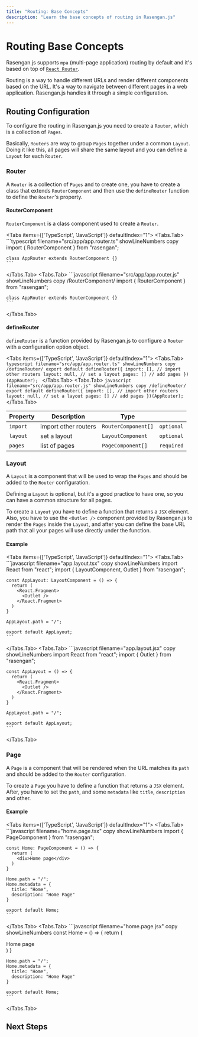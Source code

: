 ```yaml
---
title: "Routing: Base Concepts"
description: "Learn the base concepts of routing in Rasengan.js"
---
```



# Routing Base Concepts

Rasengan.js supports `mpa` (multi-page application) routing by default and it's based on top of [`React Router`](https://reactrouter.com/).

Routing is a way to handle different URLs and render different components based on the URL. It's a way to navigate between different pages in a web application.
Rasengan.js handles it through a simple configuration.

## Routing Configuration

To configure the routing in Rasengan.js you need to create a `Router`, which is a collection of `Pages`.

Basically, `Routers` are way to group `Pages` together under a common `Layout`. Doing it like this, all pages will share the same layout and you can define a `Layout` for each `Router`.

### Router

A `Router` is a collection of `Pages` and to create one, you have to create a class that extends `RouterComponent` and then use the `defineRouter` function to define the `Router`'s property.

#### RouterComponent

`RouterComponent` is a class component used to create a `Router`.

<Tabs items={['TypeScript', 'JavaScript']} defaultIndex="1">
  <Tabs.Tab>
    ```typescript filename="src/app/app.router.ts" showLineNumbers copy
    import { RouterComponent } from "rasengan";

    class AppRouter extends RouterComponent {}
    ```

  </Tabs.Tab>
  <Tabs.Tab>
    ```javascript filename="src/app/app.router.js" showLineNumbers copy /RouterComponent/
    import { RouterComponent } from "rasengan";

    class AppRouter extends RouterComponent {}
    ```

  </Tabs.Tab>
</Tabs>

#### defineRouter

`defineRouter` is a function provided by Rasengan.js to configure a `Router` with a configuration option object.

<Tabs items={['TypeScript', 'JavaScript']} defaultIndex="1">
  <Tabs.Tab>
    ```typescript filename="src/app/app.router.ts" showLineNumbers copy /defineRouter/
    export default defineRouter({
      import: [], // import other routers
      layout: null, // set a layout
      pages: [] // add pages
    })(AppRouter);
    ```
  </Tabs.Tab>
  <Tabs.Tab>
    ```javascript filename="src/app/app.router.js" showLineNumbers copy /defineRouter/
    export default defineRouter({
      import: [], // import other routers
      layout: null, // set a layout
      pages: [] // add pages
    })(AppRouter);
    ```
  </Tabs.Tab>
</Tabs>

| Property | Description          | Type                |            |
| -------- | -------------------- | ------------------- | ---------- |
| `import` | import other routers | `RouterComponent[]` | `optional` |
| `layout` | set a layout         | `LayoutComponent`   | `optional` |
| `pages`  | list of pages        | `PageComponent[]`   | `required` |

### Layout

A `Layout` is a component that will be used to wrap the `Pages` and should be added to the `Router` configuration.

Defining a `Layout` is optional, but it's a good practice to have one, so you can have a common structure for all pages.

To create a `Layout` you have to define a function that returns a `JSX` element.
Also, you have to use the `<Outlet />` component provided by Rasengan.js to render the `Pages` inside the `Layout`,
and after you can define the base URL path that all your pages will use directly under the function.

#### Example

<Tabs items={['TypeScript', 'JavaScript']} defaultIndex="1">
  <Tabs.Tab>
    ```javascript filename="app.layout.tsx" copy showLineNumbers
    import React from "react";
    import { LayoutComponent, Outlet } from "rasengan";

    const AppLayout: LayoutComponent = () => {
      return (
        <React.Fragment>
          <Outlet />
        </React.Fragment>
      )
    }

    AppLayout.path = "/";

    export default AppLayout;
    ```

  </Tabs.Tab>
  <Tabs.Tab>
    ```javascript filename="app.layout.jsx" copy showLineNumbers
    import React from "react";
    import { Outlet } from "rasengan";

    const AppLayout = () => {
      return (
        <React.Fragment>
          <Outlet />
        </React.Fragment>
      )
    }

    AppLayout.path = "/";

    export default AppLayout;
    ```

  </Tabs.Tab>
</Tabs>

### Page

A `Page` is a component that will be rendered when the URL matches its `path` and should be added to the `Router` configuration.

To create a `Page` you have to define a function that returns a `JSX` element.
After, you have to set the `path`, and some `metadata` like `title`, `description` and other.

#### Example

<Tabs items={['TypeScript', 'JavaScript']} defaultIndex="1">
  <Tabs.Tab>
    ```javascript filename="home.page.tsx" copy showLineNumbers
    import { PageComponent } from "rasengan";

    const Home: PageComponent = () => {
      return (
        <div>Home page</div>
      )
    }

    Home.path = "/";
    Home.metadata = {
      title: "Home",
      description: "Home Page"
    }

    export default Home;
    ```

  </Tabs.Tab>
  <Tabs.Tab>
    ```javascript filename="home.page.jsx" copy showLineNumbers
    const Home = () => {
      return (
        <div>Home page</div>
      )
    }

    Home.path = "/";
    Home.metadata = {
      title: "Home",
      description: "Home Page"
    }

    export default Home;
    ```

  </Tabs.Tab>
</Tabs>

## Next Steps

<Container>
  <NextStepCard
    text="Defining Routes"
    link="/docs/core/routing/defining-routes"
  />
  <NextStepCard
    text="Setting Layouts"
    link="/docs/core/routing/setting-layouts"
  />
  <NextStepCard
    text="Linking and Navigating"
    link="/docs/core/routing/linking"
  />
  <NextStepCard
    text="Error Handling"
    link="/docs/core/routing/error-handling"
  />
  <NextStepCard text="Redirecting" link="/docs/core/routing/redirecting" />
  <NextStepCard
    text="Project Organization"
    link="/docs/core/routing/project-organization"
  />
  <NextStepCard
    text="Dynamic Routes"
    link="/docs/core/routing/dynamic-routes"
  />
</Container>
